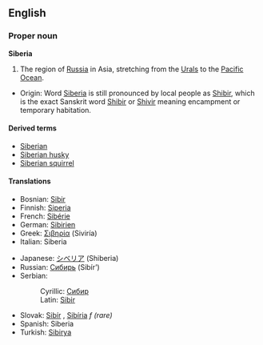 ==English==

===Proper noun===
'''Siberia'''

#The region of [[Russia]] in Asia, stretching from the [[Urals]] to the [[Pacific Ocean]].
*Origin: Word [[Siberia]] is still pronounced by local people as [[Shibir]], which is the exact Sanskrit word [[Shibir]] or [[Shivir]] meaning encampment or temporary habitation.

====Derived terms====
*[[Siberian]]
*[[Siberian husky]]
*[[Siberian squirrel]]

====Translations====
{{top}}
*Bosnian: [[Sibir#Bosnian|Sibir]] {{m}}
*Finnish: [[Siperia]]
*French: [[Sibérie]] {{f}}
*German: [[Sibirien]] {{n}}
*Greek: [[Σιβηρία]] (Siviría) {{f}}
*Italian: Siberia {{f}}
{{mid}}
*Japanese: [[シベリア]] (Shiberia)
*Russian: [[Сибирь]] (Sibír’) {{f}}
*Serbian:
*:Cyrillic: [[Сибир#Serbian|Сибир]] {{m}}
*:Latin: [[Sibir#Serbian|Sibir]] {{m}}
*Slovak: [[Sibír]] {{f}}, [[Sibíria]] ''f (rare)''
*Spanish: Siberia {{f}}
*Turkish: [[Sibirya]]
{{bottom}}